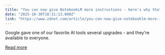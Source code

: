 ```yaml
---
title: "You can now give NotebookLM more instructions - here's why that's a game changer"
date: "2025-10-30T18:31:13.000Z"
link: "https://www.zdnet.com/article/you-can-now-give-notebooklm-more-instructions-heres-why-thats-a-game-changer/"
---
```


Google gave one of our favorite AI tools several upgrades - and they're available to everyone.

[Read more](https://www.zdnet.com/article/you-can-now-give-notebooklm-more-instructions-heres-why-thats-a-game-changer/)

